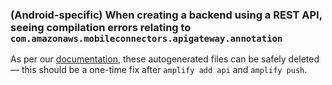 ### (Android-specific) When creating a backend using a REST API, seeing compilation errors relating to `com.amazonaws.mobileconnectors.apigateway.annotation`

As per our [documentation](https://docs.amplify.aws/lib/restapi/getting-started/q/platform/android/#configure-api), these autogenerated files can be safely deleted — this should be a one-time fix after `amplify add api` and `amplify push`.